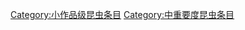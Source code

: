 {{emptycat}}
{{昆虫条目统计表}}

[[Category:小作品级昆虫条目|Category:小作品级昆虫条目]]
[[Category:中重要度昆虫条目|Category:中重要度昆虫条目]]